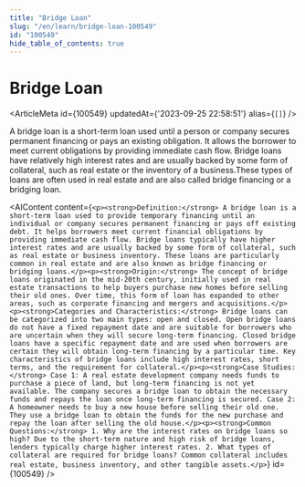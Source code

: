 ```yaml
---
title: "Bridge Loan"
slug: "/en/learn/bridge-loan-100549"
id: "100549"
hide_table_of_contents: true
---
```



# Bridge Loan

<ArticleMeta id={100549} updatedAt={'2023-09-25 22:58:51'} alias={`[]`} />
<div className='border-solid border-b border-t-0 my-4 border-[var(--ifm-color-gray-300)]' />

A bridge loan is a short-term loan used until a person or company secures permanent financing or pays an existing obligation. It allows the borrower to meet current obligations by providing immediate cash flow. Bridge loans have relatively high interest rates and are usually backed by some form of collateral, such as real estate or the inventory of a business.These types of loans are often used in real estate and are also called bridge financing or a bridging loan.

<AIContent content={`<p><strong>Definition:</strong> A bridge loan is a short-term loan used to provide temporary financing until an individual or company secures permanent financing or pays off existing debt. It helps borrowers meet current financial obligations by providing immediate cash flow. Bridge loans typically have higher interest rates and are usually backed by some form of collateral, such as real estate or business inventory. These loans are particularly common in real estate and are also known as bridge financing or bridging loans.</p><p><strong>Origin:</strong> The concept of bridge loans originated in the mid-20th century, initially used in real estate transactions to help buyers purchase new homes before selling their old ones. Over time, this form of loan has expanded to other areas, such as corporate financing and mergers and acquisitions.</p><p><strong>Categories and Characteristics:</strong> Bridge loans can be categorized into two main types: open and closed. Open bridge loans do not have a fixed repayment date and are suitable for borrowers who are uncertain when they will secure long-term financing. Closed bridge loans have a specific repayment date and are used when borrowers are certain they will obtain long-term financing by a particular time. Key characteristics of bridge loans include high interest rates, short terms, and the requirement for collateral.</p><p><strong>Case Studies:</strong> Case 1: A real estate development company needs funds to purchase a piece of land, but long-term financing is not yet available. The company secures a bridge loan to obtain the necessary funds and repays the loan once long-term financing is secured. Case 2: A homeowner needs to buy a new house before selling their old one. They use a bridge loan to obtain the funds for the new purchase and repay the loan after selling the old house.</p><p><strong>Common Questions:</strong> 1. Why are the interest rates on bridge loans so high? Due to the short-term nature and high risk of bridge loans, lenders typically charge higher interest rates. 2. What types of collateral are required for bridge loans? Common collateral includes real estate, business inventory, and other tangible assets.</p>`} id={100549} />
